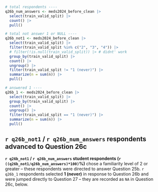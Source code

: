 ```r
# total respondents ----
q26b_num_answers <- meds2024_before_clean |>
  select(train_valid_split) |>
  count() |>
  pull()

# total not answer 1 or NULL ----
q26b_not1 <- meds2024_before_clean |>
  select(train_valid_split) |>
  filter(train_valid_split %in% c("2", "3", "4")) |> 
  # filter(!is.null(train_valid_split)) |> # didnt' work
  group_by(train_valid_split) |>
  count() |>
  ungroup() |>
  filter(train_valid_split != "1 (never)") |>
  summarize(n = sum(n)) |>
  pull()

# answered 1 ----
q26b_1 <- meds2024_before_clean |>
  select(train_valid_split) |>
  group_by(train_valid_split) |>
  count() |>
  ungroup() |>
  filter(train_valid_split == "1 (never)") |>
  summarize(n = sum(n)) |>
  pull()
```

::: {.callout-note}
## `r q26b_not1` / `r q26b_num_answers` respondents advanced to Question 26c
**`r q26b_not1` / `r q26b_num_answers` student respondents (`r ((q26b_not1/q26b_num_answers)*100)`%)** chose a familiarity level of 2 or greater – these respondents were directed to answer Question 25b. `r q26b_1` respondents selected **1 (never)** in response to Question 26b and were jumped directly to Question 27 -- they are recorded as `NA` in Question 26c, below.
:::